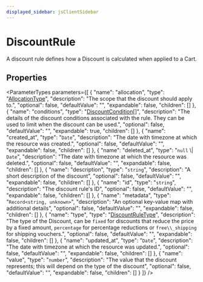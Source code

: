 ```yaml
---
displayed_sidebar: jsClientSidebar
---
```



# DiscountRule

A discount rule defines how a Discount is calculated when applied to a Cart.

## Properties

<ParameterTypes parameters={[
  {
    "name": "allocation",
    "type": "[AllocationType](../enums/internal.internal.AllocationType.mdx)",
    "description": "The scope that the discount should apply to.",
    "optional": false,
    "defaultValue": "",
    "expandable": false,
    "children": []
  },
  {
    "name": "conditions",
    "type": "[DiscountCondition](internal.DiscountCondition.mdx)[]",
    "description": "The details of the discount conditions associated with the rule. They can be used to limit when the discount can be used.",
    "optional": false,
    "defaultValue": "",
    "expandable": true,
    "children": []
  },
  {
    "name": "created_at",
    "type": "`Date`",
    "description": "The date with timezone at which the resource was created.",
    "optional": false,
    "defaultValue": "",
    "expandable": false,
    "children": []
  },
  {
    "name": "deleted_at",
    "type": "`null` \\| `Date`",
    "description": "The date with timezone at which the resource was deleted.",
    "optional": false,
    "defaultValue": "",
    "expandable": false,
    "children": []
  },
  {
    "name": "description",
    "type": "`string`",
    "description": "A short description of the discount",
    "optional": false,
    "defaultValue": "",
    "expandable": false,
    "children": []
  },
  {
    "name": "id",
    "type": "`string`",
    "description": "The discount rule's ID",
    "optional": false,
    "defaultValue": "",
    "expandable": false,
    "children": []
  },
  {
    "name": "metadata",
    "type": "`Record<string, unknown>`",
    "description": "An optional key-value map with additional details",
    "optional": false,
    "defaultValue": "",
    "expandable": false,
    "children": []
  },
  {
    "name": "type",
    "type": "[DiscountRuleType](../enums/internal.internal.DiscountRuleType.mdx)",
    "description": "The type of the Discount, can be `fixed` for discounts that reduce the price by a fixed amount, `percentage` for percentage reductions or `free\\_shipping` for shipping vouchers.",
    "optional": false,
    "defaultValue": "",
    "expandable": false,
    "children": []
  },
  {
    "name": "updated_at",
    "type": "`Date`",
    "description": "The date with timezone at which the resource was updated.",
    "optional": false,
    "defaultValue": "",
    "expandable": false,
    "children": []
  },
  {
    "name": "value",
    "type": "`number`",
    "description": "The value that the discount represents; this will depend on the type of the discount",
    "optional": false,
    "defaultValue": "",
    "expandable": false,
    "children": []
  }
]} />
